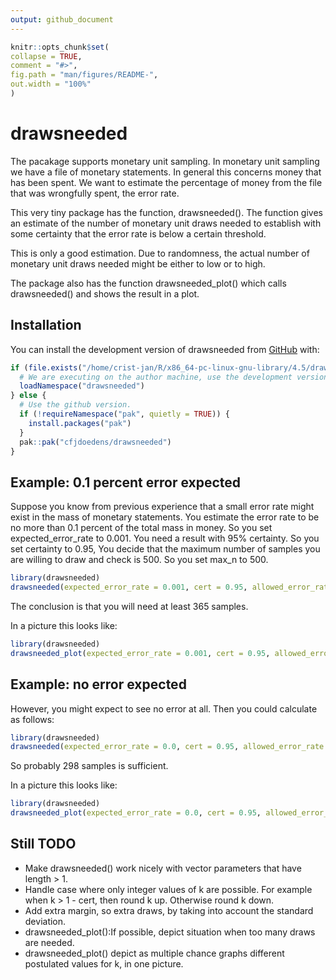 ```yaml
---
output: github_document
---
```


<!--README.md is generated from README.Rmd. Please edit that file -->

```r
knitr::opts_chunk$set(
collapse = TRUE,
comment = "#>",
fig.path = "man/figures/README-",
out.width = "100%"
)
```

# drawsneeded

The pacakage supports monetary unit sampling.
In monetary unit sampling we have a file of monetary statements.
In general this concerns money that has been spent.
We want to estimate the percentage of money from the file that was wrongfully spent, the error rate.

This very tiny package has the function, drawsneeded().
The function gives an estimate of the number of monetary unit
draws needed
to establish with some certainty that the error rate is below a certain threshold.

This is only a good estimation.
Due to randomness, the actual number of monetary unit draws needed
might be either to
low or to high.

The package also has the function drawsneeded_plot() which calls drawsneeded()
and shows the result in a plot.

## Installation
You can install the development version of drawsneeded from [GitHub](https://github.com/) with:
```r
if (file.exists("/home/crist-jan/R/x86_64-pc-linux-gnu-library/4.5/drawsneeded")) {
  # We are executing on the author machine, use the development version available there.
  loadNamespace("drawsneeded")
} else {
  # Use the github version.
  if (!requireNamespace("pak", quietly = TRUE)) {
    install.packages("pak")
  }
  pak::pak("cfjdoedens/drawsneeded")
}
```

## Example: 0.1 percent error expected

Suppose you know from previous experience
that a small error rate might exist in the mass of monetary statements.
You estimate the error rate to be no more than 0.1 percent of the total
mass in money.
So you set expected_error_rate to 0.001.
You need a result with 95% certainty.
So you set certainty to 0.95, You decide that the maximum number of samples you are willing to
draw and check is 500.
So you set max_n to 500.

```r
library(drawsneeded)
drawsneeded(expected_error_rate = 0.001, cert = 0.95, allowed_error_rate = 0.01, max_n = 500)
```
The conclusion is that you will need at least 365 samples.

In a picture this looks like:
```r
library(drawsneeded)
drawsneeded_plot(expected_error_rate = 0.001, cert = 0.95, allowed_error_rate = 0.01, max_n = 500)
```

## Example: no error expected

However, you might expect to see no error at all. Then you could
calculate as follows:
```r
library(drawsneeded)
drawsneeded(expected_error_rate = 0.0, cert = 0.95, allowed_error_rate = 0.01, max_n = 500)
```

So probably 298 samples is sufficient.

In a picture this looks like:
```r
library(drawsneeded)
drawsneeded_plot(expected_error_rate = 0.0, cert = 0.95, allowed_error_rate = 0.01, max_n = 500)
```

## Still TODO

* Make drawsneeded() work nicely with vector parameters that have length > 1.
* Handle case where only integer values of k are possible. For example when k > 1 -
cert, then round k up. Otherwise round k down.
* Add extra margin, so extra draws, by taking into account the standard deviation.
* drawsneeded_plot():If possible, depict situation when too many draws are needed.
* drawsneeded_plot() depict as multiple chance graphs different postulated
values for k, in one picture.
